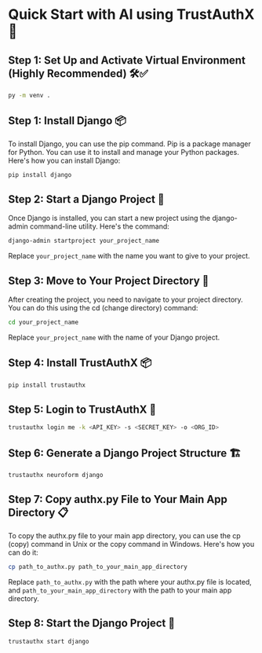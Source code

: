 
# Quick Start with AI using TrustAuthX 🚀

## Step 1: Set Up and Activate Virtual Environment (Highly Recommended) 🛠️✅

```bash copy showLineNumbers filename="bash"
py -m venv . 
```

<Steps>


## Step 1: Install Django 📦

To install Django, you can use the pip command. Pip is a package manager for Python. You can use it to install and manage your Python packages. Here's how you can install Django:

```bash copy showLineNumbers filename="bash"
pip install django
```

## Step 2: Start a Django Project 🚀

Once Django is installed, you can start a new project using the django-admin command-line utility. Here's the command:

```bash copy showLineNumbers filename="bash"
django-admin startproject your_project_name
```
Replace `your_project_name` with the name you want to give to your project.

## Step 3: Move to Your Project Directory 📂

After creating the project, you need to navigate to your project directory. You can do this using the cd (change directory) command:

```bash copy showLineNumbers filename="bash"
cd your_project_name
```
Replace `your_project_name` with the name of your Django project.

## Step 4: Install TrustAuthX 📦

```bash copy showLineNumbers filename="bash"
pip install trustauthx
```

## Step 5: Login to TrustAuthX 🔑

```bash copy showLineNumbers filename="bash"
trustauthx login me -k <API_KEY> -s <SECRET_KEY> -o <ORG_ID>
```

## Step 6: Generate a Django Project Structure 🏗️

```bash copy showLineNumbers filename="bash"
trustauthx neuroform django
```

## Step 7: Copy authx.py File to Your Main App Directory 📋

To copy the authx.py file to your main app directory, you can use the cp (copy) command in Unix or the copy command in Windows. Here's how you can do it:

```bash copy showLineNumbers filename="bash"
cp path_to_authx.py path_to_your_main_app_directory
```
Replace `path_to_authx.py` with the path where your authx.py file is located, and `path_to_your_main_app_directory` with the path to your main app directory.

## Step 8: Start the Django Project 🎉

```bash copy showLineNumbers filename="bash"
trustauthx start django
```

</Steps>
